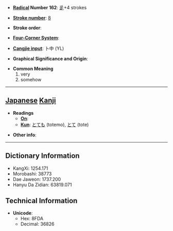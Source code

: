 * '''[[Wiktionary:Chinese radical index| Radical]] Number 162''': [[Wiktionary:Chinese radical index 辵|辵]]+4 strokes

* '''[[Wiktionary:Chinese total strokes index|Stroke number]]''': [[Wiktionary:Chinese total strokes index 8|8]]

* '''Stroke order''': 

* '''[[Wiktionary:Chinese four corner index|Four-Corner System]]''': 

* '''[[Wiktionary:Chinese Cangjie index|Cangjie input]]''': 卜中 (YL)

* '''Graphical Significance and Origin''': 

* '''Common Meaning'''
*#very
*# somehow


----

== [[Japanese]] [[Kanji]] ==

* '''Readings'''
** '''[[On]]''': 
** '''[[Kun]]''': [[とても]] (totemo), [[とて]] (tote)

* '''Other info''':  

----

== Dictionary Information ==

* KangXi: 1254.171
* Morobashi: 38773
* Dae Jaweon: 1737.200
* Hanyu Da Zidian: 63819.071

== Technical Information ==

* '''Unicode''':
** Hex: 8FDA
** Decimal: 36826